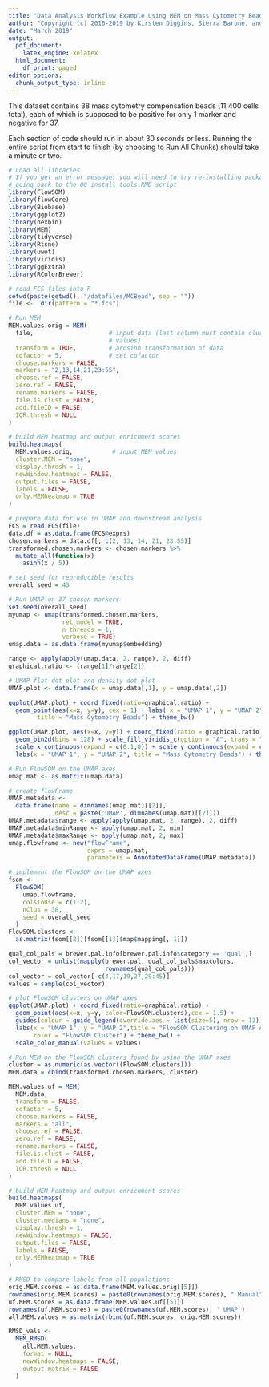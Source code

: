 ```yaml
---
title: "Data Analysis Workflow Example Using MEM on Mass Cytometry Bead Data (UMAP, FlowSOM, MEM, RMSD)"
author: "Copyright (c) 2016-2019 by Kirsten Diggins, Sierra Barone, and Jonathan Irish, All Rights Reserved; see EULA-MEM.text for MEM license information"
date: "March 2019"
output:
  pdf_document:
    latex_engine: xelatex
  html_document:
    df_print: paged
editor_options:
  chunk_output_type: inline
---
```


This dataset contains 38 mass cytometry compensation beads (11,400 cells total),
each of which is supposed to be positive for only 1 marker and negative for 37. 

Each section of code should run in about 30 seconds or less. Running the entire 
script from start to finish (by choosing to Run All Chunks) should take a minute 
or two. 

```r
# Load all libraries
# If you get an error message, you will need to try re-installing packages by 
# going back to the 00_install_tools.RMD script
library(FlowSOM)
library(flowCore)
library(Biobase)
library(ggplot2)
library(hexbin)
library(MEM)
library(tidyverse)
library(Rtsne)
library(uwot)
library(viridis)
library(ggExtra)
library(RColorBrewer)
```

```r
# read FCS files into R
setwd(paste(getwd(), "/datafiles/MCBead", sep = ""))
file <-  dir(pattern = "*.fcs")

# Run MEM
MEM.values.orig = MEM(
  file,                     # input data (last column must contain cluster 
                            # values)
  transform = TRUE,         # arcsinh transformation of data 
  cofactor = 5,             # set cofactor
  choose.markers = FALSE,
  markers = "2,13,14,21,23:55",
  choose.ref = FALSE,       
  zero.ref = FALSE,
  rename.markers = FALSE,
  file.is.clust = FALSE,
  add.fileID = FALSE,
  IQR.thresh = NULL
)

# build MEM heatmap and output enrichment scores
build.heatmaps(
  MEM.values.orig,           # input MEM values
  cluster.MEM = "none",
  display.thresh = 1,
  newWindow.heatmaps = FALSE,
  output.files = FALSE,
  labels = FALSE,
  only.MEMheatmap = TRUE
)

# prepare data for use in UMAP and downstream analysis
FCS = read.FCS(file)
data.df = as.data.frame(FCS@exprs)
chosen.markers = data.df[, c(2, 13, 14, 21, 23:55)]
transformed.chosen.markers <- chosen.markers %>%
  mutate_all(function(x)
    asinh(x / 5))

# set seed for reproducible results
overall_seed = 43
```

```r
# Run UMAP on 37 chosen markers
set.seed(overall_seed)
myumap <- umap(transformed.chosen.markers, 
               ret_model = TRUE, 
               n_threads = 1,
               verbose = TRUE)
umap.data = as.data.frame(myumap$embedding)

range <- apply(apply(umap.data, 2, range), 2, diff)
graphical.ratio <- (range[1]/range[2])

# UMAP flat dot plot and density dot plot
UMAP.plot <- data.frame(x = umap.data[,1], y = umap.data[,2])

ggplot(UMAP.plot) + coord_fixed(ratio=graphical.ratio) + 
  geom_point(aes(x=x, y=y), cex = 1) + labs( x = "UMAP 1", y = "UMAP 2", 
        title = "Mass Cytometry Beads") + theme_bw()

ggplot(UMAP.plot, aes(x=x, y=y)) + coord_fixed(ratio = graphical.ratio)  + 
  geom_bin2d(bins = 128) + scale_fill_viridis_c(option = "A", trans = "sqrt") + 
  scale_x_continuous(expand = c(0.1,0)) + scale_y_continuous(expand = c(0.1,0)) +
  labs(x = "UMAP 1", y = "UMAP 2", title = "Mass Cytometry Beads") + theme_bw()
```


```r
# Run FlowSOM on the UMAP axes
umap.mat <- as.matrix(umap.data)

# create flowFrame
UMAP.metadata <-
  data.frame(name = dimnames(umap.mat)[[2]],
             desc = paste('UMAP', dimnames(umap.mat)[[2]]))
UMAP.metadata$range <- apply(apply(umap.mat, 2, range), 2, diff)
UMAP.metadata$minRange <- apply(umap.mat, 2, min)
UMAP.metadata$maxRange <- apply(umap.mat, 2, max)
umap.flowframe <- new("flowFrame",
                      exprs = umap.mat,
                      parameters = AnnotatedDataFrame(UMAP.metadata))

# implement the FlowSOM on the UMAP axes
fsom <-
  FlowSOM(
    umap.flowframe,
    colsToUse = c(1:2),
    nClus = 38,
    seed = overall_seed
  )
FlowSOM.clusters <-
  as.matrix(fsom[[2]][fsom[[1]]$map$mapping[, 1]])

qual_col_pals = brewer.pal.info[brewer.pal.info$category == 'qual',]
col_vector = unlist(mapply(brewer.pal, qual_col_pals$maxcolors, 
                           rownames(qual_col_pals)))
col_vector = col_vector[-c(4,17,19,27,29:45)]
values = sample(col_vector)

# plot FlowSOM clusters on UMAP axes
ggplot(UMAP.plot) + coord_fixed(ratio=graphical.ratio) + 
  geom_point(aes(x=x, y=y, color=FlowSOM.clusters),cex = 1.5) + 
  guides(colour = guide_legend(override.aes = list(size=5), nrow = 13)) +
  labs(x = "UMAP 1", y = "UMAP 2",title = "FlowSOM Clustering on UMAP Axes", 
       color = "FlowSOM Cluster") + theme_bw() + 
  scale_color_manual(values = values)  
```

```r
# Run MEM on the FlowSOM clusters found by using the UMAP axes
cluster = as.numeric(as.vector((FlowSOM.clusters)))
MEM.data = cbind(transformed.chosen.markers, cluster)

MEM.values.uf = MEM(
  MEM.data,
  transform = FALSE,
  cofactor = 5,
  choose.markers = FALSE,
  markers = "all",
  choose.ref = FALSE,
  zero.ref = FALSE,
  rename.markers = FALSE,
  file.is.clust = FALSE,
  add.fileID = FALSE,
  IQR.thresh = NULL
)

# build MEM heatmap and output enrichment scores
build.heatmaps(
  MEM.values.uf,
  cluster.MEM = "none",
  cluster.medians = "none",
  display.thresh = 1,
  newWindow.heatmaps = FALSE,
  output.files = FALSE,
  labels = FALSE,
  only.MEMheatmap = TRUE
)
```


```r
# RMSD to compare labels from all populations
orig.MEM.scores = as.data.frame(MEM.values.orig[[5]])
rownames(orig.MEM.scores) = paste0(rownames(orig.MEM.scores), " Manual")
uf.MEM.scores = as.data.frame(MEM.values.uf[[5]])
rownames(uf.MEM.scores) = paste0(rownames(uf.MEM.scores), ' UMAP')
all.MEM.values = as.matrix(rbind(uf.MEM.scores, orig.MEM.scores))

RMSD_vals <-
  MEM_RMSD(
    all.MEM.values,
    format = NULL,
    newWindow.heatmaps = FALSE,
    output.matrix = FALSE
  )
```
